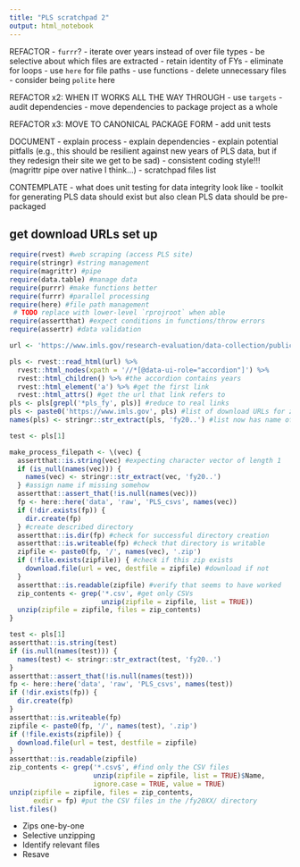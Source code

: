 ```yaml
---
title: "PLS scratchpad 2"
output: html_notebook
---
```



REFACTOR
- `furrr`?
- iterate over years instead of over file types
- be selective about which files are extracted
- retain identity of FYs 
- eliminate for loops 
- use `here` for file paths 
- use functions 
- delete unnecessary files
- consider being `polite` here 

REFACTOR x2: WHEN IT WORKS ALL THE WAY THROUGH
- use `targets`
- audit dependencies
- move dependencies to package project as a whole 

REFACTOR x3: MOVE TO CANONICAL PACKAGE FORM
- add unit tests 

DOCUMENT
- explain process
- explain dependencies
- explain potential pitfalls (e.g., this should be resilient against new years of PLS data, but if they redesign their site we get to be sad)
- consistent coding style!!! (magrittr pipe over native I think...)
- scratchpad files list 

CONTEMPLATE
- what does unit testing for data integrity look like
- toolkit for generating PLS data should exist but also clean PLS data should be pre-packaged 

## get download URLs set up 
```r
require(rvest) #web scraping (access PLS site)
require(stringr) #string management 
require(magrittr) #pipe
require(data.table) #manage data
require(purrr) #make functions better
require(furrr) #parallel processing 
require(here) #file path management 
 # TODO replace with lower-level `rprojroot` when able 
require(assertthat) #expect conditions in functions/throw errors
require(assertr) #data validation 

url <- 'https://www.imls.gov/research-evaluation/data-collection/public-libraries-survey'
```
```r
pls <- rvest::read_html(url) %>% 
  rvest::html_nodes(xpath = '//*[@data-ui-role="accordion"]') %>%
  rvest::html_children() %>% #the accordion contains years
  rvest::html_element('a') %>% #get the first link 
  rvest::html_attrs() #get the url that link refers to
pls <- pls[grepl('*pls_fy', pls)] #reduce to real links
pls <- paste0('https://www.imls.gov', pls) #list of download URLs for zip files
names(pls) <- stringr::str_extract(pls, 'fy20..') #list now has name of the FY each URL is for 
```

```r
test <- pls[1]

make_process_filepath <- \(vec) {
  assertthat::is.string(vec) #expecting character vector of length 1
  if (is_null(names(vec))) {
    names(vec) <- stringr::str_extract(vec, 'fy20..')
  } #assign name if missing somehow 
  assertthat::assert_that(!is.null(names(vec)))
  fp <- here::here('data', 'raw', 'PLS_csvs', names(vec))
  if (!dir.exists(fp)) {
    dir.create(fp)
  } #create described directory
  assertthat::is.dir(fp) #check for successful directory creation
  assertthat::is.writeable(fp) #check that directory is writable
  zipfile <- paste0(fp, '/', names(vec), '.zip')
  if (!file.exists(zipfile)) { #check if this zip exists
    download.file(url = vec, destfile = zipfile) #download if not
  }
  assertthat::is.readable(zipfile) #verify that seems to have worked
  zip_contents <- grep('*.csv', #get only CSVs
                       unzip(zipfile = zipfile, list = TRUE))
  unzip(zipfile = zipfile, files = zip_contents)
}
```
```r
test <- pls[1]
assertthat::is.string(test)
if (is.null(names(test))) {
  names(test) <- stringr::str_extract(test, 'fy20..')
}
assertthat::assert_that(!is.null(names(test)))
fp <- here::here('data', 'raw', 'PLS_csvs', names(test))
if (!dir.exists(fp)) {
  dir.create(fp)
}
assertthat::is.writeable(fp)
zipfile <- paste0(fp, '/', names(test), '.zip')
if (!file.exists(zipfile)) {
  download.file(url = test, destfile = zipfile)
}
assertthat::is.readable(zipfile)
zip_contents <- grep('*.csv$', #find only the CSV files 
                     unzip(zipfile = zipfile, list = TRUE)$Name,
                     ignore.case = TRUE, value = TRUE)
unzip(zipfile = zipfile, files = zip_contents,
      exdir = fp) #put the CSV files in the /fy20XX/ directory
list.files()
```


- Zips one-by-one
- Selective unzipping
- Identify relevant files 
- Resave 
